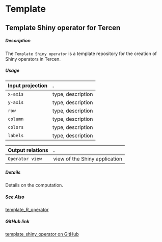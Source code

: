 # Template 
 

## Template Shiny operator for Tercen

##### Description

The `Template Shiny operator` is a template repository for the creation of Shiny operators in Tercen.

##### Usage

Input projection|.
:---|:---
`x-axis`        | type, description 
`y-axis`        | type, description 
`row`           | type, description 
`column`        | type, description 
`colors`        | type, description 
`labels`        | type, description 

Output relations|.
:---|:---
`Operator view`        | view of the Shiny application

##### Details

Details on the computation.

##### See Also

[template_R_operator](https://github.com/tercen/template_R_operator)


##### GitHub link

[template_shiny_operator on GitHub](https://github.com/tercen/template_shiny_operator)